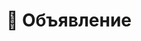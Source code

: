 ---
title: 🔗 Объявление
description: Этот раздел ещё не готов, но мы уже активно работаем над его подготовкой!
---